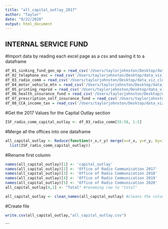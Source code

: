 ```yaml
---
title: "all_capital_outlay_2017"
author: "Taylor"
date: "9/22/2020"
output: html_document
---
```

## INTERNAL SERVICE FUND
#Import data by reading each excel page as a csv and saving it to a dataframe
```r
df_01_sinking_fund_gen_op = read_csv('/Users/taylorjohnston/Desktop/data_viz_cle/cle-budget/InternalServiceFund/01_SinkingFundGenOp_pg465.csv')
df_02_telephone_exc = read_csv('/Users/taylorjohnston/Desktop/data_viz_cle/cle-budget/InternalServiceFund/02_TelephoneExchange_pg467-68.csv')
df_03_radio_comm = read_csv('/Users/taylorjohnston/Desktop/data_viz_cle/cle-budget/InternalServiceFund/03_OfficeofRadioComm_pg472-73.csv')
df_04_motor_vehicle_mtn = read_csv('/Users/taylorjohnston/Desktop/data_viz_cle/cle-budget/InternalServiceFund/04_MotorVehicleMtn_pg477-79.csv')
df_05_printing_reprod = read_csv('/Users/taylorjohnston/Desktop/data_viz_cle/cle-budget/InternalServiceFund/05_Printing&Reproduc_pg482-83.csv')
df_06_health_insurance_fund = read_csv('/Users/taylorjohnston/Desktop/data_viz_cle/cle-budget/InternalServiceFund/06_HealthSelfInsuranceFund_pg488.csv')
df_07_prescription_self_insurance_fund = read_csv('/Users/taylorjohnston/Desktop/data_viz_cle/cle-budget/InternalServiceFund/07_PrscptnSelfInsrncFund_pg489.csv')
df_08_CCA_income_tax = read_csv('/Users/taylorjohnston/Desktop/data_viz_cle/cle-budget/InternalServiceFund/08_CCAIncomeTaxAdmin_pg493-95.csv')
```

#Get the 2017 Values for the Capital Outlay section
```r
ISF_radio_comm_capital_outlay <- df_03_radio_comm[55:58, 1:5]
```

#Merge all the offices into one dataframe

```r
all_capital_outlay <- Reduce(function(r_x,r_y) merge(x=r_x, y=r_y, by=1, all=TRUE),  
  list(ISF_radio_comm_capital_outlay))
```

#Rename first column
```r
names(all_capital_outlay)[1] <- 'capital_outlay'
names(all_capital_outlay)[2] <- 'Office of Radio Communication 2017'
names(all_capital_outlay)[3] <- 'Office of Radio Communication 2018'
names(all_capital_outlay)[4] <- 'Office of Radio Communication 2019'
names(all_capital_outlay)[5] <- 'Office of Radio Communication 2020'
all_capital_outlay[4,1] <- "Total" #renaming row to "total"

all_capital_outlay <- clean_names(all_capital_outlay) #cleans the column names
```

#Create file
```r
write.csv(all_capital_outlay,"all_capital_outlay.csv")
```

```
